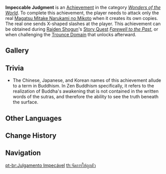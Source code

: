 {{Achievement Infobox
|title        = 
|id           = 82123
|order id     = 2123
|category     = Wonders of the World
|description  = Only shoot down your real opponent...
|requirements = Attack only the real [[End of the Oneiric Euthymia|Magatsu Mitake Narukami no Mikoto]] when it creates its own copies. The real one sends X-shaped slashes at the player.
|primogems    = 5
|tracking     = 
|hidden       = 1
|topic        = End of the Oneiric Euthymia
|type         = Boss
}}
'''Impeccable Judgment''' is an [[Achievement]] in the category ''[[Wonders of the World]]''. To complete this achievement, the player needs to attack only the real [[End of the Oneiric Euthymia|Magatsu Mitake Narukami no Mikoto]] when it creates its own copies. The real one sends X-shaped slashes at the player. This achievement can be obtained during [[Raiden Shogun]]'s [[Story Quest]] ''[[Farewell to the Past]]'', or when challenging the [[Trounce Domain]] that unlocks afterward.

==Gallery==
{{Preview
|size=300px
|file=Magatsu Mitake Narukami no Mikoto Illusions
|caption=Illusions
}}

==Trivia==
* The Chinese, Japanese, and Korean names of this achievement allude to {{ja|正法眼蔵|rm=shoubougenzou|lit=Treasury of the True Dharma Eye,}} a term in Buddhism. In Zen Buddhism specifically, it refers to the realization of Buddha's awakening that is not contained in the written words of the sutras, and therefore the ability to see the truth beneath the surface.

<!--==Video Guides==
{{EVT
|video1   = 
|caption1 = 
}}
-->
==Other Languages==
{{Other Languages
|en      = Impeccable Judgment
|zhs     = 正法眼藏
|zhs_rm  = Zhèngfǎ Yǎnzàng
|zht     = 正法眼藏
|zht_rm  = Zhèngfǎ Yǎnzàng
|zh_tl   = Treasury of the True Dharma Eye{{sino|zh|ja}}
|ja      = 正法眼蔵
|ja_rm   = Shoubougenzou
|ja_tl   = {{w|Shōbōgenzō|Treasury of the True Dharma Eye}}
|ko      = 정법안장(正法眼藏)
|ko_rm   = Jeongbeop'anjang
|ko_tl   = Treasury of the True Dharma Eye{{sino|ko|ja}}
|es      = Juicio impecable
|es_tl   = Impeccable Judgment
|fr      = Quel œil !
|fr_tl   = What an Eye!
|ru      = Безупречное суждение
|ru_tl   = Impeccable Judgment
|th      = จัดการให้ถูกตัว
|th_rm   = 
|th_tl   = 
|vi      = Nhận Định Chính Xác
|vi_tl   = 
|de      = Tadellose Beurteilung
|de_tl   = Impeccable Judgment
|id      = Penghakiman Sejati
|id_tl   = True Judgment
|pt      = Julgamento Impecável
|pt_tl   = 
|tr      = Kusursuz Yargı
|tr_tl   = 
|it      = Valutazione impeccabile
|it_tl   = 
}}

==Change History==
{{Change History|2.5}}
<!--
==References==
{{Reflist}}
-->
==Navigation==
{{Achievement Navbox|Wonders of the World|Boss}}

[[pt-br:Julgamento Impecável]]
[[th:จัดการให้ถูกตัว]]